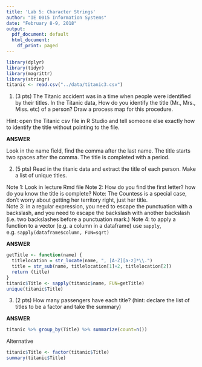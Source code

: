```yaml
---
title: 'Lab 5: Character Strings'
author: "IE 0015 Information Systems"
date: "February 8-9, 2018"
output:
  pdf_document: default
  html_document:
    df_print: paged
---
```


```r
library(dplyr)
library(tidyr)
library(magrittr)
library(stringr)
titanic <- read.csv("../data/titanic3.csv")
```
1.  (3 pts) The Titanic accident was in a time when people were identified by their titles. In the Titanic data, How do you identify the title (Mr., Mrs., Miss. etc) of a person? Draw a process map for this procedure.

Hint: open the Titanic csv file in R Studio and tell someone else exactly how to identify the title without pointing to the file.

**ANSWER**

Look in the name field, find the comma after the last name.
The title starts two spaces after the comma.
The title is completed with a period.

2.  (5 pts) Read in the titanic data and extract the title of each person.  Make a list of unique titles.  

Note 1: Look in lecture Rmd file
Note 2: How do you find the first letter? how do you know the title is complete? Note: The Countess is a special case, don't worry about getting her territory right, just her title.  
Note 3:  in a regular expression, you need to escape the punctuation with a backslash, and you need to escape the backslash with another backslash (i.e. two backslashes before a punctuation mark.)
Note 4:  to apply a function to a vector (e.g. a column in a dataframe) use `sapply`, e.g. `sapply(dataframe$column, FUN=sqrt)`  
  
**ANSWER**

```r
getTitle <- function(name) {
  titlelocation = str_locate(name, ", [A-Z][a-z]*\\.")
  title = str_sub(name, titlelocation[1]+2, titlelocation[2])
  return (title)
}
titanic$Title <- sapply(titanic$name, FUN=getTitle)
unique(titanic$Title)  
```

3.  (2 pts) How many passengers have each title? (hint: declare the list of titles to be a factor and take the summary)

**ANSWER**
```r
titanic %>% group_by(Title) %>% summarize(count=n())
```

Alternative

```r
titanic$Title <- factor(titanic$Title)
summary(titanic$Title)
```
